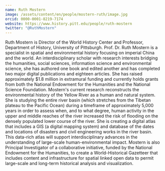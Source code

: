 ```yaml
---
name: Ruth Mostern
image: /assets/content/en/people/mostern-ruth/image.jpg
orcid: 0000-0001-8219-7174
website: https://www.history.pitt.edu/people/ruth-mostern
twitter: "@RuthMostern"
---
```

Ruth Mostern is Director of the World History Center and Professor, Department of History, University of Pittsburgh.
Prof. Dr. Ruth Mostern is a specialist in spatial and environmental history focusing on imperial China and the world. An interdisciplinary scholar with research interests bridging the humanities, social sciences, information science and environmental science, she has authored one book and edited another and has completed two major digital publications and eighteen articles. She has raised approximately $1.8 million in extramural funding and currently holds grants from both the National Endowment for the Humanities and the National Science Foundation.
Mostern's current research reconstructs the environmental history of the Yellow River as a human and natural system. She is studying the entire river basin (which stretches from the Tibetan plateau to the Pacific Ocean) during a timeframe of approximately 5,000 years in order to assess when, and to what degree, human activity in the upper and middle reaches of the river increased the risk of flooding on the densely populated lower course of the river. She is creating a digital atlas that includes a GIS (a digital mapping system) and database of the dates and locations of disasters and civil engineering works in the river basin. This data-rich atlas will support interdisciplinary advances in the understanding of large-scale human-environmental impact.
Mostern is also Principal Investigator of a collaborative initiative, funded by the National Endowment for the Humanities, to create a World-Historical Gazetteer that includes content and infrastructure for spatial linked open data to permit large-scale and long-term historical analysis and visualization.
